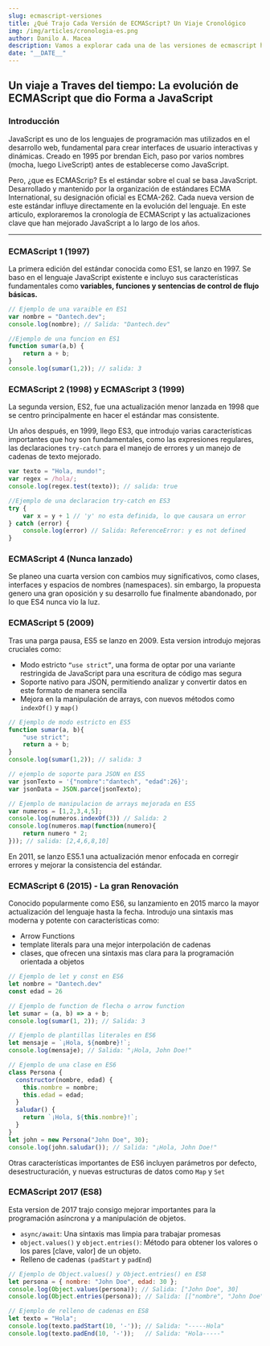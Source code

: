 ```yaml
---
slug: ecmascript-versiones
title: ¿Qué Trajo Cada Versión de ECMAScript? Un Viaje Cronológico
img: /img/articles/cronologia-es.png
author: Danilo A. Macea
description: Vamos a explorar cada una de las versiones de ecmascript hasta nuestros días, conoceremos cada uno de los cambios que se introdujeron y como aportaron al mejoramiento del lenguaje de programacion mas usado hoy dia JavaScript
date: "__DATE__"
---
```



## Un viaje a Traves del tiempo: La evolución de ECMAScript que dio Forma a JavaScript

### Introducción

JavaScript es uno de los lenguajes de programación mas utilizados en el desarrollo web, fundamental para crear interfaces de usuario interactivas y dinámicas. Creado en 1995 por brendan Eich, paso por varios nombres (mocha, luego LiveScript) antes de establecerse como JavaScript.

Pero, ¿que es ECMAScrip? Es el estándar sobre el cual se basa JavaScript. Desarrollado y mantenido por la organización de estándares ECMA International, su designación oficial es ECMA-262. Cada nueva version de este estándar influye directamente en la evolución del lenguaje. En este articulo, exploraremos la cronología de ECMAScript y las actualizaciones clave que han mejorado JavaScript a lo largo de los años.

---

### ECMAScript 1 (1997)

La primera edición del estándar conocida como ES1, se lanzo en 1997. Se baso en el lenguaje JavaScript existente e incluyo sus características fundamentales como **variables, funciones y sentencias de control de flujo básicas.**

```jsx
// Ejemplo de una varaible en ES1
var nombre = "Dantech.dev";
console.log(nombre); // Salida: "Dantech.dev"

//Ejemplo de una funcion en ES1
function sumar(a,b) {
	return a + b;
}
console.log(sumar(1,2)); // salida: 3
```

### ECMAScript 2 (1998) y ECMAScript 3 (1999)

La segunda version, ES2, fue una actualización menor lanzada en 1998 que se centro principalmente en hacer el estándar mas consistente.

Un años después, en 1999, llego ES3, que introdujo varias características importantes que hoy son fundamentales, como las expresiones regulares, las declaraciones  `try-catch` para el manejo de errores y un manejo de cadenas de texto mejorado.

```jsx
var texto = "Hola, mundo!";
var regex = /hola/;
console.log(regex.test(texto)); // salida: true

//Ejemplo de una declaracion try-catch en ES3
try {
	var x = y + 1 // 'y' no esta definida, lo que causara un error
} catch (error) {
	console.log(error) // Salida: ReferenceError: y es not defined
}
```

### ECMAScript 4 (Nunca lanzado)

Se planeo una cuarta version con cambios muy significativos, como clases, interfaces y espacios de nombres (namespaces). sin embargo, la propuesta genero una gran oposición y su desarrollo fue finalmente abandonado, por lo que ES4 nunca vio la luz.

### ECMAScript 5 (2009)

Tras una parga pausa, ES5 se lanzo en 2009. Esta version introdujo mejoras cruciales como:

- Modo estricto `“use strict”`, una forma de optar por una variante restringida de JavaScript para una escritura de código mas segura
- Soporte nativo para JSON, permitiendo analizar y convertir datos en este formato de manera sencilla
- Mejora en la manipulación de arrays, con nuevos métodos como `indexOf()` y `map()`

```jsx
// Ejemplo de modo estricto en ES5
function sumar(a, b){
	"use strict";
	return a + b;
}
console.log(sumar(1,2)); // salida: 3

// ejemplo de soporte para JSON en ES5
var jsonTexto = '{"nombre":"dantech", "edad":26}';
var jsonData = JSON.parce(jsonTexto);

// Ejemplo de manipulacion de arrays mejorada en ES5
var numeros = [1,2,3,4,5];
console.log(numeros.indexOf(3)) // Salida: 2
console.log(numeros.map(function(numero){
	return numero * 2;
})); // salida: [2,4,6,8,10]
```

En 2011, se lanzo ES5.1 una actualización menor enfocada en corregir errores y mejorar la consistencia del estándar.

### ECMAScript 6 (2015) - La gran Renovación

Conocido popularmente como ES6, su lanzamiento en 2015 marco la mayor actualización del lenguaje hasta la fecha. Introdujo una sintaxis mas moderna y potente con características como:

- Arrow Functions
- template literals para una mejor interpolación de cadenas
- clases, que ofrecen una sintaxis mas clara para la programación orientada a objetos

```jsx
// Ejemplo de let y const en ES6
let nombre = "Dantech.dev"
const edad = 26

// Ejemplo de function de flecha o arrow function
let sumar = (a, b) => a + b;
console.log(sumar(1, 2)); // Salida: 3

// Ejemplo de plantillas literales en ES6
let mensaje = `¡Hola, ${nombre}!`;
console.log(mensaje); // Salida: "¡Hola, John Doe!"

// Ejemplo de una clase en ES6
class Persona {
  constructor(nombre, edad) {
    this.nombre = nombre;
    this.edad = edad;
  }
  saludar() {
    return `¡Hola, ${this.nombre}!`;
  }
}
let john = new Persona("John Doe", 30);
console.log(john.saludar()); // Salida: "¡Hola, John Doe!"
```

Otras características importantes de ES6 incluyen parámetros por defecto, desestructuración, y nuevas estructuras de datos como `Map` y `Set`

### ECMAScript 2017 (ES8)

Esta version de 2017 trajo consigo mejorar importantes para la programación asíncrona y a manipulación de objetos.

- `async/await`: Una sintaxis mas limpia para trabajar promesas
- `object.values()` y `object.entries()`: Método para obtener los valores o los pares [clave, valor] de un objeto.
- Relleno de cadenas `(padStart` y `padEnd`)

```jsx
// Ejemplo de Object.values() y Object.entries() en ES8
let persona = { nombre: "John Doe", edad: 30 };
console.log(Object.values(persona)); // Salida: ["John Doe", 30]
console.log(Object.entries(persona)); // Salida: [["nombre", "John Doe"], ["age", 30]]

// Ejemplo de relleno de cadenas en ES8
let texto = "Hola";
console.log(texto.padStart(10, '-')); // Salida: "-----Hola"
console.log(texto.padEnd(10, '-'));   // Salida: "Hola-----"
```